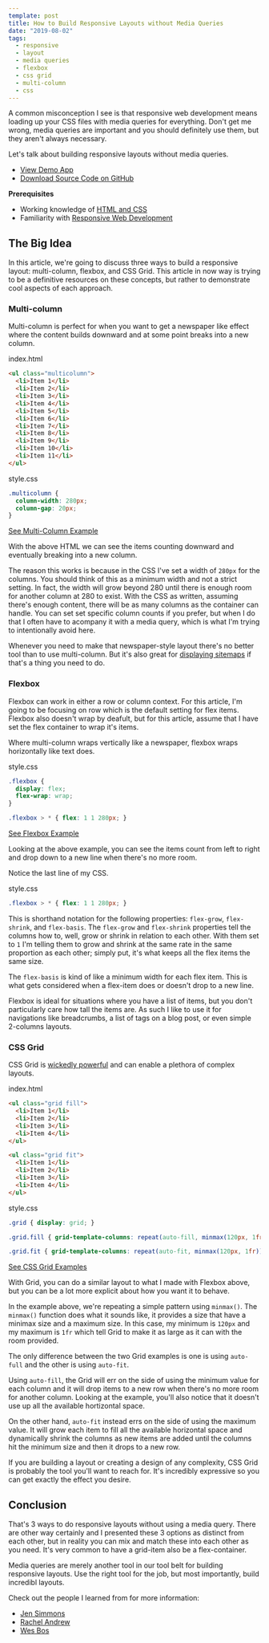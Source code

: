 ```yaml
---
template: post
title: How to Build Responsive Layouts without Media Queries
date: "2019-08-02"
tags:
  - responsive
  - layout
  - media queries
  - flexbox
  - css grid
  - multi-column
  - css
---
```


A common misconception I see is that responsive web development means loading up your CSS files with media queries for everything. Don't get me wrong, media queries are important and you should definitely use them, but they aren't always necessary.

Let's talk about building responsive layouts without media queries.

* [View Demo App](https://inglorious-paper.glitch.me/)
* [Download Source Code on GitHub](https://github.com/arkmuntasser/responsive-layouts-without-media-queries)

**Prerequisites**

* Working knowledge of [HTML and CSS](https://internetingishard.com/html-and-css/)
* Familiarity with [Responsive Web Development](https://www.smashingmagazine.com/2011/01/guidelines-for-responsive-web-design/)

## The Big Idea

In this article, we're going to discuss three ways to build a responsive layout: multi-column, flexbox, and CSS Grid. This article in now way is trying to be a definitive resources on these concepts, but rather to demonstrate cool aspects of each approach.

### Multi-column

Multi-column is perfect for when you want to get a newspaper like effect where the content builds downward and at some point breaks into a new column.

<div class="filename">index.html</div>

```html
<ul class="multicolumn">
  <li>Item 1</li>
  <li>Item 2</li>
  <li>Item 3</li>
  <li>Item 4</li>
  <li>Item 5</li>
  <li>Item 6</li>
  <li>Item 7</li>
  <li>Item 8</li>
  <li>Item 9</li>
  <li>Item 10</li>
  <li>Item 11</li>
</ul>
```
<div class="filename">style.css</div>

```css
.multicolumn {
  column-width: 280px;
  column-gap: 20px;
}
```
[See Multi-Column Example](https://inglorious-paper.glitch.me/#multi-column)

With the above HTML we can see the items counting downward and eventually breaking into a new column.

The reason this works is because in the CSS I've set a width of `280px` for the columns. You should think of this as a minimum width and not a strict setting. In fact, the width will grow beyond 280 until there is enough room for another column at 280 to exist. With the CSS as written, assuming there's enough content, there will be as many columns as the container can handle. You can set set specific column counts if you prefer, but when I do that I often have to acompany it with a media query, which is what I'm trying to intentionally avoid here.

Whenever you need to make that newspaper-style layout there's no better tool than to use multi-column. But it's also great for [displaying sitemaps](https://www.simpleviewinc.com/sitemap/) if that's a thing you need to do.

### Flexbox

Flexbox can work in either a row or column context. For this article, I'm going to be focusing on row which is the default setting for flex items. Flexbox also doesn't wrap by deafult, but for this article, assume that I have set the flex container to wrap it's items.

Where multi-column wraps vertically like a newspaper, flexbox wraps horizontally like text does.

<div class="filename">style.css</div>

```css
.flexbox {
  display: flex;
  flex-wrap: wrap;
}

.flexbox > * { flex: 1 1 280px; }
```
[See Flexbox Example](https://inglorious-paper.glitch.me/#flexbox)

Looking at the above example, you can see the items count from left to right and drop down to a new line when there's no more room.

Notice the last line of my CSS.

<div class="filename">style.css</div>

```css
.flexbox > * { flex: 1 1 280px; }
```

This is shorthand notation for the following properties: `flex-grow`, `flex-shrink`, and `flex-basis`. The `flex-grow` and `flex-shrink` properties tell the columns how to, well, grow or shrink in relation to each other. With them set to `1` I'm telling them to grow and shrink at the same rate in the same proportion as each other; simply put, it's what keeps all the flex items the same size.

The `flex-basis` is kind of like a minimum width for each flex item. This is what gets considered when a flex-item does or doesn't drop to a new line.

Flexbox is ideal for situations where you have a list of items, but you don't particularly care how tall the items are. As such I like to use it for navigations like breadcrumbs, a list of tags on a blog post, or even simple 2-columns layouts.

### CSS Grid

CSS Grid is [wickedly powerful](/write-better-code-with-css-grid) and can enable a plethora of complex layouts.

<div class="filename">index.html</div>

```html
<ul class="grid fill">
  <li>Item 1</li>
  <li>Item 2</li>
  <li>Item 3</li>
  <li>Item 4</li>
</ul>

<ul class="grid fit">
  <li>Item 1</li>
  <li>Item 2</li>
  <li>Item 3</li>
  <li>Item 4</li>
</ul>
```

<div class="filename">style.css</div>

```css
.grid { display: grid; }

.grid.fill { grid-template-columns: repeat(auto-fill, minmax(120px, 1fr)); }

.grid.fit { grid-template-columns: repeat(auto-fit, minmax(120px, 1fr)); }
```
[See CSS Grid Examples](https://inglorious-paper.glitch.me/#grid)

With Grid, you can do a similar layout to what I made with Flexbox above, but you can be a lot more explicit about how you want it to behave.

In the example above, we're repeating a simple pattern using `minmax()`. The `minmax()` function does what it sounds like, it provides a size that have a minimax size and a maximum size. In this case, my minimum is `120px` and my maximum is `1fr` which tell Grid to make it as large as it can with the room provided.

The only difference between the two Grid examples is one is using `auto-full` and the other is using `auto-fit`.

Using `auto-fill`, the Grid will err on the side of using the minimum value for each column and it will drop items to a new row when there's no more room for another column. Looking at the example, you'll also notice that it doesn't use up all the available hortizontal space.

On the other hand, `auto-fit` instead errs on the side of using the maximum value. It will grow each item to fill all the available horizontal space and dynamically shrink the columns as new items are added until the columns hit the minimum size and then it drops to a new row.

If you are building a layout or creating a design of any complexity, CSS Grid is probably the tool you'll want to reach for. It's incredibly expressive so you can get exactly the effect you desire.

## Conclusion

That's 3 ways to do responsive layouts without using a media query. There are other way certainly and I presented these 3 options as distinct from each other, but in reality you can mix and match these into each other as you need. It's very common to have a grid-item also be a flex-container.

Media queries are merely another tool in our tool belt for building responsive layouts. Use the right tool for the job, but most importantly, build incredibl layouts.

Check out the people I learned from for more information:

* [Jen Simmons](https://www.youtube.com/channel/UC7TizprGknbDalbHplROtag)
* [Rachel Andrew](https://gridbyexample.com/)
* [Wes Bos](https://www.youtube.com/playlist?list=PLu8EoSxDXHP5CIFvt9-ze3IngcdAc2xKG)
